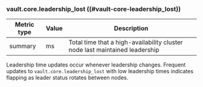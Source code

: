 ### vault.core.leadership_lost ((#vault-core-leadership_lost))

Metric type | Value | Description
----------- | ----- | -----------
summary     | ms    | Total time that a high-availability cluster node last maintained leadership

Leadership time updates occur whenever leadership changes. Frequent updates to
`vault.core.leadership_lost` with low leadership times indicates flapping as
leader status rotates between nodes.
